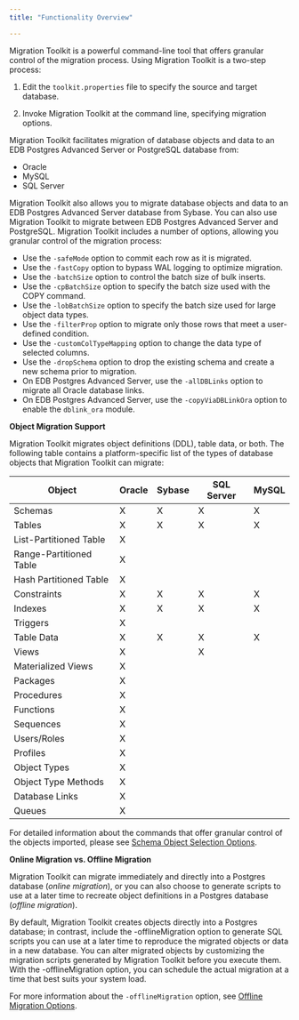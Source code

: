 ```yaml
---
title: "Functionality Overview"

---
```


<div id="functionality_overview" class="registered_link"></div>

Migration Toolkit is a powerful command-line tool that offers granular control of the migration process. Using Migration Toolkit is a two-step process:

1.  Edit the `toolkit.properties` file to specify the source and target database.

2.  Invoke Migration Toolkit at the command line, specifying migration options.

Migration Toolkit facilitates migration of database objects and data to an EDB Postgres Advanced Server or PostgreSQL database from:

-   Oracle
-   MySQL
-   SQL Server

Migration Toolkit also allows you to migrate database objects and data to an EDB Postgres Advanced Server database from Sybase. You can also use Migration Toolkit to migrate between EDB Postgres Advanced Server and PostgreSQL. Migration Toolkit includes a number of options, allowing you granular control of the migration process:

-   Use the `-safeMode` option to commit each row as it is migrated.
-   Use the `-fastCopy` option to bypass WAL logging to optimize migration.
-   Use the `-batchSize` option to control the batch size of bulk inserts.
-   Use the `-cpBatchSize` option to specify the batch size used with the COPY command.
-   Use the `-lobBatchSize` option to specify the batch size used for large object data types.
-   Use the `-filterProp` option to migrate only those rows that meet a user-defined condition.
-   Use the `-customColTypeMapping` option to change the data type of selected columns.
-   Use the `-dropSchema` option to drop the existing schema and create a new schema prior to migration.
-   On EDB Postgres Advanced Server, use the `-allDBLinks` option to migrate all Oracle database links.
-   On EDB Postgres Advanced Server, use the `-copyViaDBLinkOra` option to enable the `dblink_ora` module.

**Object Migration Support**

Migration Toolkit migrates object definitions (DDL), table data, or both. The following table contains a platform-specific list of the types of database objects that Migration Toolkit can migrate:

| Object                  | Oracle | Sybase | SQL Server | MySQL |
| ----------------------- | ------ | ------ | ---------- | ----- |
| Schemas                 | X      | X      | X          | X     |
| Tables                  | X      | X      | X          | X     |
| List-Partitioned Table  | X      |        |            |       |
| Range-Partitioned Table | X      |        |            |       |
| Hash Partitioned Table  | X      |        |            |       |
| Constraints             | X      | X      | X          | X     |
| Indexes                 | X      | X      | X          | X     |
| Triggers                | X      |        |            |       |
| Table Data              | X      | X      | X          | X     |
| Views                   | X      |        | X          |       |
| Materialized Views      | X      |        |            |       |
| Packages                | X      |        |            |       |
| Procedures              | X      |        |            |       |
| Functions               | X      |        |            |       |
| Sequences               | X      |        |            |       |
| Users/Roles             | X      |        |            |       |
| Profiles                | X      |        |            |       |
| Object Types            | X      |        |            |       |
| Object Type Methods     | X      |        |            |       |
| Database Links          | X      |        |            |       |
| Queues                  | X      |        |            |       |

For detailed information about the commands that offer granular control of the objects imported, please see [Schema Object Selection Options](08_mtk_command_options/#schema_select).

**Online Migration vs. Offline Migration**

Migration Toolkit can migrate immediately and directly into a Postgres database (*online* *migration*), or you can also choose to generate scripts to use at a later time to recreate object definitions in a Postgres database (*offline* *migration*).

By default, Migration Toolkit creates objects directly into a Postgres database; in contrast, include the -offlineMigration option to generate SQL scripts you can use at a later time to reproduce the migrated objects or data in a new database. You can alter migrated objects by customizing the migration scripts generated by Migration Toolkit before you execute them. With the -offlineMigration option, you can schedule the actual migration at a time that best suits your system load.

For more information about the `-offlineMigration` option, see [Offline Migration Options](08_mtk_command_options/#offline_migration).
